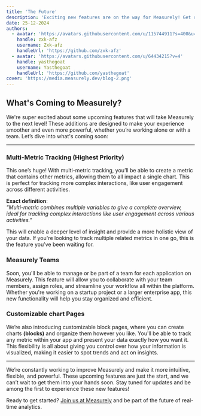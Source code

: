 ```yaml
---
title: 'The Future'
description: 'Exciting new features are on the way for Measurely! Get ready for enhanced team management, multi-metric tracking, and customizable block pages to take your analytics to the next level.'
date: 25-12-2024
authors:
  - avatar: 'https://avatars.githubusercontent.com/u/115744911?s=400&u=11099f3633a7d52212e4369fe8a3727082075dd3&v=4'
    handle: zxk-afz
    username: Zxk-afz
    handleUrl: 'https://github.com/zxk-afz'
  - avatar: 'https://avatars.githubusercontent.com/u/64434215?v=4'
    handle: yasthegoat
    username: Yasthegoat
    handleUrl: 'https://github.com/yasthegoat'
cover: 'https://media.measurely.dev/blog-2.png'
---
```


## What's Coming to Measurely?

We're super excited about some upcoming features that will take Measurely to the next level! These additions are designed to make your experience smoother and even more powerful, whether you’re working alone or with a team. Let’s dive into what's coming soon:

---

### Multi-Metric Tracking (Highest Priority)

This one’s huge! With multi-metric tracking, you’ll be able to create a metric that contains other metrics, allowing them to all impact a single chart. This is perfect for tracking more complex interactions, like user engagement across different activities.

**Exact definition**:  
_"Multi-metric combines multiple variables to give a complete overview, ideal for tracking complex interactions like user engagement across various activities."_

This will enable a deeper level of insight and provide a more holistic view of your data. If you're looking to track multiple related metrics in one go, this is the feature you’ve been waiting for.

### Measurely Teams

Soon, you'll be able to manage or be part of a team for each application on Measurely. This feature will allow you to collaborate with your team members, assign roles, and streamline your workflow all within the platform. Whether you're working on a startup project or a larger enterprise app, this new functionality will help you stay organized and efficient.

### Customizable chart Pages

We’re also introducing customizable block pages, where you can create charts **(blocks)** and organize them however you like. You'll be able to track any metric within your app and present your data exactly how you want it. This flexibility is all about giving you control over how your information is visualized, making it easier to spot trends and act on insights.

---

We’re constantly working to improve Measurely and make it more intuitive, flexible, and powerful. These upcoming features are just the start, and we can’t wait to get them into your hands soon. Stay tuned for updates and be among the first to experience these new features!

Ready to get started? [Join us at Measurely](https://measurely.dev) and be part of the future of real-time analytics.
